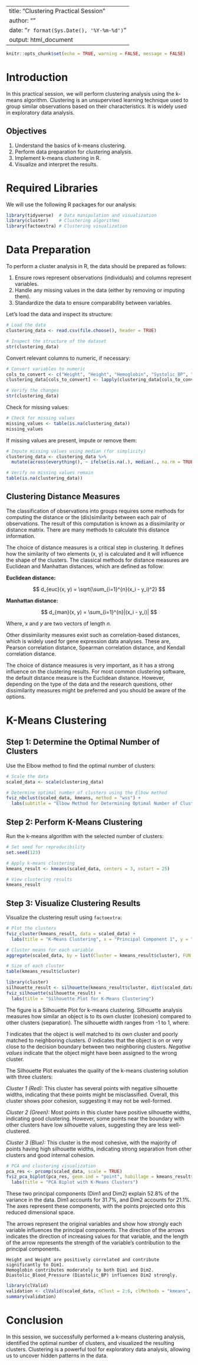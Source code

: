 
---
title: "Clustering Practical Session"
author: ""
date: "`r format(Sys.Date(), '%Y-%m-%d')`"
output: html_document
---

```{r setup, include=FALSE}
knitr::opts_chunk$set(echo = TRUE, warning = FALSE, message = FALSE)
```

# Introduction

In this practical session, we will perform clustering analysis using the k-means algorithm. Clustering is an unsupervised learning technique used to group similar observations based on their characteristics. It is widely used in exploratory data analysis.

## Objectives

1. Understand the basics of k-means clustering.
2. Perform data preparation for clustering analysis.
3. Implement k-means clustering in R.
4. Visualize and interpret the results.

# Required Libraries

We will use the following R packages for our analysis:

```{r}
library(tidyverse)  # Data manipulation and visualization
library(cluster)    # Clustering algorithms
library(factoextra) # Clustering visualization
```

# Data Preparation

To perform a cluster analysis in R, the data should be prepared as follows:

1. Ensure rows represent observations (individuals) and columns represent variables.
2. Handle any missing values in the data (either by removing or imputing them).
3. Standardize the data to ensure comparability between variables.

Let's load the data and inspect its structure:

```{r}
# Load the data
clustering_data <- read.csv(file.choose(), header = TRUE)

# Inspect the structure of the dataset
str(clustering_data)
```

Convert relevant columns to numeric, if necessary:

```{r}
# Convert variables to numeric
cols_to_convert <- c("Weight", "Height", "Hemoglobin", "Systolic_BP", "Diastolic_BP", "Hba1c")
clustering_data[cols_to_convert] <- lapply(clustering_data[cols_to_convert], as.numeric)

# Verify the changes
str(clustering_data)
```

Check for missing values:

```{r}
# Check for missing values
missing_values <- table(is.na(clustering_data))
missing_values
```

If missing values are present, impute or remove them:

```{r}
# Impute missing values using median (for simplicity)
clustering_data <- clustering_data %>%
  mutate(across(everything(), ~ ifelse(is.na(.), median(., na.rm = TRUE), .)))

# Verify no missing values remain
table(is.na(clustering_data))
```



## Clustering Distance Measures

The classification of observations into groups requires some methods for computing the distance or the (dis)similarity between each pair of observations. The result of this computation is known as a dissimilarity or distance matrix. There are many methods to calculate this distance information.

The choice of distance measures is a critical step in clustering. It defines how the similarity of two elements (x, y) is calculated and it will influence the shape of the clusters. The classical methods for distance measures are Euclidean and Manhattan distances, which are defined as follow:

**Euclidean distance:**

$$
d_{euc}(x, y) = \sqrt{\sum_{i=1}^{n}(x_i - y_i)^2}
$$


**Manhattan distance:**

$$
d_{man}(x, y) = \sum_{i=1}^{n}|(x_i - y_i)|
$$

Where, $x$ and $y$ are two vectors of length $n$.

Other dissimilarity measures exist such as correlation-based distances, which is widely used for gene expression data analyses. These are, Pearson correlation distance, Spearman correlation distance, and Kendall correlation distance.

The choice of distance measures is very important, as it has a strong influence on the clustering results. For most common clustering software, the default distance measure is the Euclidean distance. However, depending on the type of the data and the research questions, other dissimilarity measures might be preferred and you should be aware of the options.



# K-Means Clustering

## Step 1: Determine the Optimal Number of Clusters

Use the Elbow method to find the optimal number of clusters:

```{r}
# Scale the data
scaled_data <- scale(clustering_data)

# Determine optimal number of clusters using the Elbow method
fviz_nbclust(scaled_data, kmeans, method = "wss") +
  labs(subtitle = "Elbow Method for Determining Optimal Number of Clusters")
```

## Step 2: Perform K-Means Clustering

Run the k-means algorithm with the selected number of clusters:

```{r}
# Set seed for reproducibility
set.seed(123)

# Apply k-means clustering
kmeans_result <- kmeans(scaled_data, centers = 3, nstart = 25)

# View clustering results
kmeans_result
```

## Step 3: Visualize Clustering Results

Visualize the clustering result using `factoextra`:

```{r}
# Plot the clusters
fviz_cluster(kmeans_result, data = scaled_data) +
  labs(title = "K-Means Clustering", x = "Principal Component 1", y = "Principal Component 2")
```


```{r}
# Cluster means for each variable
aggregate(scaled_data, by = list(Cluster = kmeans_result$cluster), FUN = mean)
```


```{r}
# Size of each cluster
table(kmeans_result$cluster)
```

```{r}
library(cluster)
silhouette_result <- silhouette(kmeans_result$cluster, dist(scaled_data))
fviz_silhouette(silhouette_result) +
  labs(title = "Silhouette Plot for K-Means Clustering")

```


The figure is a Silhouette Plot for k-means clustering. Silhouette analysis measures how similar an object is to its own cluster (cohesion) compared to other clusters (separation). The silhouette width ranges from -1 to 1, where:

*1* indicates that the object is well matched to its own cluster and poorly matched to neighboring clusters.
*0* indicates that the object is on or very close to the decision boundary between two neighboring clusters.
*Negative values* indicate that the object might have been assigned to the wrong cluster.

The Silhouette Plot evaluates the quality of the k-means clustering solution with three clusters:

*Cluster 1 (Red):* This cluster has several points with negative silhouette widths, indicating that these points might be misclassified. Overall, this cluster shows poor cohesion, suggesting it may not be well-formed.

*Cluster 2 (Green):* Most points in this cluster have positive silhouette widths, indicating good clustering. However, some points near the boundary with other clusters have low silhouette values, suggesting they are less well-clustered.

*Cluster 3 (Blue):* This cluster is the most cohesive, with the majority of points having high silhouette widths, indicating strong separation from other clusters and good internal cohesion.



```{r}
# PCA and clustering visualization
pca_res <- prcomp(scaled_data, scale = TRUE)
fviz_pca_biplot(pca_res, geom.ind = "point", habillage = kmeans_result$cluster, addEllipses = TRUE) +
  labs(title = "PCA Biplot with K-Means Clusters")

```



These two principal components (Dim1 and Dim2) explain 52.8% of the variance in the data. Dim1 accounts for 31.7%, and Dim2 accounts for 21.1%. The axes represent these components, with the points projected onto this reduced dimensional space.

The arrows represent the original variables and show how strongly each variable influences the principal components. The direction of the arrows indicates the direction of increasing values for that variable, and the length of the arrow represents the strength of the variable’s contribution to the principal components.

    Height and Weight are positively correlated and contribute significantly to Dim1.
    Hemoglobin contributes moderately to both Dim1 and Dim2.
    Diastolic_Blood_Pressure (Diastolic_BP) influences Dim2 strongly.

```{r}
library(clValid)
validation <- clValid(scaled_data, nClust = 2:6, clMethods = "kmeans", validation = "internal")
summary(validation)

```




# Conclusion

In this session, we successfully performed a k-means clustering analysis, identified the optimal number of clusters, and visualized the resulting clusters. Clustering is a powerful tool for exploratory data analysis, allowing us to uncover hidden patterns in the data.
